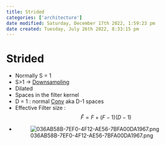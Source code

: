 ```yaml
---
title: Strided
categories: ['architecture']
date modified: Saturday, December 17th 2022, 1:59:23 pm
date created: Tuesday, July 26th 2022, 8:33:15 pm
---
```


# Strided
- Normally S = 1
- S>1 -> [Downsampling](Downsampling.qmd)
- Dilated
- Spaces in the filter kernel
- D = 1 : normal [Conv](Conv.qmd) aka D-1 spaces
- Effective Filter size : $$\hat F = F + (F-1)(D-1)$$
- ![036AB58B-7EF0-4F12-AE56-7BFA00DA1967.png](036AB58B-7EF0-4F12-AE56-7BFA00DA1967.png)



